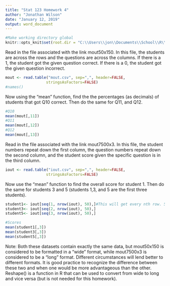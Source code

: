 ---
title: "Stat 123 Homework 4"
author: "Jonathan Wilson"
date: "January 12, 2019"
output: word_document
---

```{r}
#Make working directory global
knitr::opts_knit$set(root.dir = "C:\\Users\\jon\\Documents\\School\\R\\HW\\HW4")
```

Read in the file associated with the link mout50x150. In this file, the students are across the rows and the questions are across the columns. If there is a 1, the student got the given question correct. If there is a 0, the student got the given question incorrect. 

```{r}
mout <- read.table("mout.csv", sep=",", header=FALSE,
                  stringsAsFactors=FALSE)
#names()
```

Now using the "mean" function, find the the percentages (as decimals) of students that got Q10 correct. Then do the same for Q11, and Q12.

```{r}
#Q10
mean(mout[,11])
#Q11
mean(mout[,12])
#Q12
mean(mout[,13])

```

Read in the file associated with the link mout7500x3. In this file, the student numbers repeat down the first column, the question numbers repeat down the second column, and the student score given the specific question is in the third column. 

```{r}
iout <- read.table("iout.csv", sep=",", header=FALSE,
                  stringsAsFactors=FALSE)
```

Now use the "mean" function to find the overall score for student 1. Then do the same for students 3 and 5 (students 1,3, and 5 are the first three students).
```{r}
student1<- iout[seq(1, nrow(iout), 50),]#This will get every nth row. 50 is n. 1 is the start row. 
student3<- iout[seq(2, nrow(iout), 50),]
student5<- iout[seq(3, nrow(iout), 50),]

#Scores
mean(student1[,3])
mean(student3[,3])
mean(student5[,3])
```

Note: Both these datasets contain exactly the same data, but mout50x150 is considered to be formatted in a "wide" format, while mout7500x3 is considered to be a "long" format. Different circumstances will lend better to different formats. It is good practice to recognize the difference between these two and when one would be more advantageous than the other. Reshape() is a function in R that can be used to convert from wide to long and vice versa (but is not needed for this homework).
